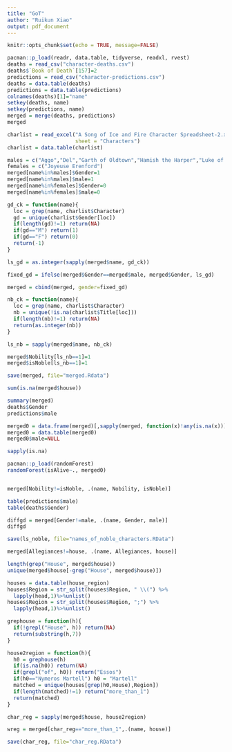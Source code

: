 ```yaml
---
title: "GoT"
author: "Ruikun Xiao"
output: pdf_document
---
```


```r
knitr::opts_chunk$set(echo = TRUE, message=FALSE)
```

```r
pacman::p_load(readr, data.table, tidyverse, readxl, rvest)
deaths = read_csv("character-deaths.csv")
deaths$`Book of Death`[157]=2
predictions = read_csv("character-predictions.csv")
deaths = data.table(deaths)
predictions = data.table(predictions)
colnames(deaths)[1]="name"
setkey(deaths, name)
setkey(predictions, name)
merged = merge(deaths, predictions)
merged
```

```r
charlist = read_excel("A Song of Ice and Fire Character Spreadsheet-2.xlsx",
                      sheet = "Characters")
charlist = data.table(charlist)
```

```r
males = c("Aggo","Del","Garth of Oldtown","Hamish the Harper","Luke of Longtown","Monster","Owen Norrey","Squint","Ulf the Ill","Wat (orphan)","Wat (sailor)","Will (orphan)","Wyl (guard)","Pate (Night's Watch)","Tim Tangletongue")
females = c("Joyeuse Erenford")
merged[name%in%males]$Gender=1
merged[name%in%males]$male=1
merged[name%in%females]$Gender=0
merged[name%in%females]$male=0
```

```r
gd_ck = function(name){
  loc = grep(name, charlist$Character)
  gd = unique(charlist$Gender[loc])
  if(length(gd)!=1) return(NA)
  if(gd=="M") return(1)
  if(gd=="F") return(0)
  return(-1)
}

ls_gd = as.integer(sapply(merged$name, gd_ck))

fixed_gd = ifelse(merged$Gender==merged$male, merged$Gender, ls_gd)

merged = cbind(merged, gender=fixed_gd)
```

```r
nb_ck = function(name){
  loc = grep(name, charlist$Character)
  nb = unique(!is.na(charlist$Title[loc]))
  if(length(nb)!=1) return(NA)
  return(as.integer(nb))
}

ls_nb = sapply(merged$name, nb_ck)

merged$Nobility[ls_nb==1]=1
merged$isNoble[ls_nb==1]=1
```





```r
save(merged, file="merged.Rdata")
```





```r
sum(is.na(merged$house))
```

```r
summary(merged)
deaths$Gender
predictions$male
```

```r
merged0 = data.frame(merged)[,sapply(merged, function(x)!any(is.na(x)))]
merged0 = data.table(merged0)
merged0$male=NULL
```




```r
sapply(is.na)

pacman::p_load(randomForest)
randomForest(isAlive~., merged0)



```
















```r
merged[Nobility!=isNoble, .(name, Nobility, isNoble)]
```




```r
table(predictions$male)
table(deaths$Gender)
```


```r
diffgd = merged[Gender!=male, .(name, Gender, male)]
diffgd
```


```r
save(ls_noble, file="names_of_noble_characters.RData")
```


```r
merged[Allegiances!=house, .(name, Allegiances, house)]
```



```r
length(grep("House", merged$house))
unique(merged$house[-grep("House", merged$house)])
```

```r
houses = data.table(house_region)
houses$Region = str_split(houses$Region, " \\(") %>%
  lapply(head,1)%>%unlist()
houses$Region = str_split(houses$Region, ";") %>%
  lapply(head,1)%>%unlist()

grephouse = function(h){
  if(!grepl("House", h)) return(NA)
  return(substring(h,7))
}

house2region = function(h){
  h0 = grephouse(h)
  if(is.na(h0)) return(NA)
  if(grepl("of", h0)) return("Essos")
  if(h0=="Nymeros Martell") h0 = "Martell"
  matched = unique(houses[grep(h0,House),Region])
  if(length(matched)!=1) return("more_than_1")
  return(matched)
}

char_reg = sapply(merged$house, house2region)

wreg = merged[char_reg=="more_than_1",.(name, house)]
```



```r
save(char_reg, file="char_reg.RData")
```









